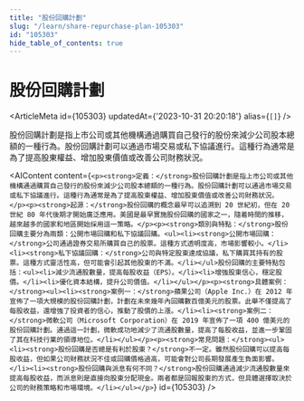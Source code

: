 ```yaml
---
title: "股份回購計劃"
slug: "/learn/share-repurchase-plan-105303"
id: "105303"
hide_table_of_contents: true
---
```



# 股份回購計劃

<ArticleMeta id={105303} updatedAt={'2023-10-31 20:20:18'} alias={`[]`} />
<div className='border-solid border-b border-t-0 my-4 border-[var(--ifm-color-gray-300)]' />

股份回購計劃是指上市公司或其他機構通過購買自己發行的股份來減少公司股本總額的一種行為。股份回購計劃可以通過市場交易或私下協議進行。這種行為通常是為了提高股東權益、增加股東價值或改善公司財務狀況。

<AIContent content={`<p><strong>定義：</strong>股份回購計劃是指上市公司或其他機構通過購買自己發行的股份來減少公司股本總額的一種行為。股份回購計劃可以通過市場交易或私下協議進行。這種行為通常是為了提高股東權益、增加股東價值或改善公司財務狀況。</p><p><strong>起源：</strong>股份回購的概念最早可以追溯到 20 世紀初，但在 20 世紀 80 年代後期才開始廣泛應用。美國是最早實施股份回購的國家之一，隨着時間的推移，越來越多的國家和地區開始採用這一策略。</p><p><strong>類別與特點：</strong>股份回購主要分為兩類：公開市場回購和私下協議回購。<ul><li><strong>公開市場回購：</strong>公司通過證券交易所購買自己的股票。這種方式透明度高，市場影響較小。</li><li><strong>私下協議回購：</strong>公司與特定股東達成協議，私下購買其持有的股票。這種方式靈活性高，但可能會引起其他股東的不滿。</li></ul>股份回購的主要特點包括：<ul><li>減少流通股數量，提高每股收益（EPS）。</li><li>增強股東信心，穩定股價。</li><li>優化資本結構，提升公司價值。</li></ul></p><p><strong>具體案例：</strong><ul><li><strong>案例一：</strong>蘋果公司（Apple Inc.）在 2012 年宣佈了一項大規模的股份回購計劃，計劃在未來幾年內回購數百億美元的股票。此舉不僅提高了每股收益，還增強了投資者的信心，推動了股價的上漲。</li><li><strong>案例二：</strong>微軟公司（Microsoft Corporation）在 2019 年宣佈了一項 400 億美元的股份回購計劃。通過這一計劃，微軟成功地減少了流通股數量，提高了每股收益，並進一步鞏固了其在科技行業的領導地位。</li></ul></p><p><strong>常見問題：</strong><ul><li><strong>股份回購是否總是有利於股東？</strong>不一定。雖然股份回購可以提高每股收益，但如果公司財務狀況不佳或回購價格過高，可能會對公司長期發展產生負面影響。</li><li><strong>股份回購與派息有何不同？</strong>股份回購通過減少流通股數量來提高每股收益，而派息則是直接向股東分配現金。兩者都是回報股東的方式，但具體選擇取決於公司的財務策略和市場環境。</li></ul></p>`} id={105303} />
